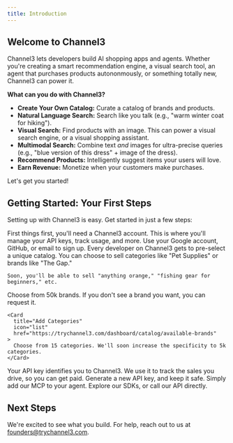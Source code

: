 ```yaml
---
title: Introduction
---
```


## Welcome to Channel3

Channel3 lets developers build AI shopping apps and agents. Whether you're creating a smart recommendation engine, a visual search tool, an agent that purchases products autononmously, or something totally new, Channel3 can power it.

**What can you do with Channel3?**

- **Create Your Own Catalog:** Curate a catalog of brands and products.
- **Natural Language Search:** Search like you talk (e.g., "warm winter coat for hiking").
- **Visual Search:** Find products with an image. This can power a visual search engine, or a visual shopping assistant.
- **Multimodal Search:** Combine text _and_ images for ultra-precise queries (e.g., "blue version of this dress" + image of the dress).
- **Recommend Products:** Intelligently suggest items your users will love.
- **Earn Revenue:** Monetize when your customers make purchases.

Let's get you started!

## Getting Started: Your First Steps

Setting up with Channel3 is easy. Get started in just a few steps:

<Steps>
  <Step title="Create Your Free Account">
    First things first, you'll need a Channel3 account. This is where you'll
    manage your API keys, track usage, and more.
    <Card
      title="Sign Up for Channel3"
      icon="user-plus"
      href="https://trychannel3.com/sign-up"
    >
      Use your Google account, GitHub, or email to sign up.
    </Card>
  </Step>
  <Step title="Curate Your Catalog">
    Every developer on Channel3 gets to pre-select a unique catalog. You can
    choose to sell categories like "Pet Supplies" or brands like "The Gap."

    Soon, you'll be able to sell "anything orange," "fishing gear for beginners," etc.

<CardGroup cols={2}>
    <Card
      title="Add Brands"
      icon="store"
      href="https://trychannel3.com/dashboard/catalog/categories"
    >
      Choose from 50k brands. If you don't see a brand you want, you can request it.
    </Card>

    <Card
      title="Add Categories"
      icon="list"
      href="https://trychannel3.com/dashboard/catalog/available-brands"
    >
      Choose from 15 categories. We'll soon increase the specificity to 5k categories.
    </Card>

</CardGroup>
  </Step>
  <Step title="Generate Your API Key">
    Your API key identifies you to Channel3. We use it to track the sales you
    drive, so you can get paid.
    <Card
      title="Go to API Keys in Dashboard"
      icon="key"
      href="https://trychannel3.com/dashboard/api"
    >
      Generate a new API key, and keep it safe.
    </Card>
  </Step>
  <Step title="Consider Your Use-Case">
    <CardGroup cols={2}>
      <Card title="Building an Agent?" icon="robot" href="/mcp-overview">
        Simply add our MCP to your agent.
      </Card>
      <Card title="Building an App?" icon="code" href="/python-sdk">
        Explore our SDKs, or call our API directly.
      </Card>
    </CardGroup>
  </Step>
</Steps>

## Next Steps

We're excited to see what you build. For help, reach out to us at [founders@trychannel3.com](mailto:founders@trychannel3.com).
